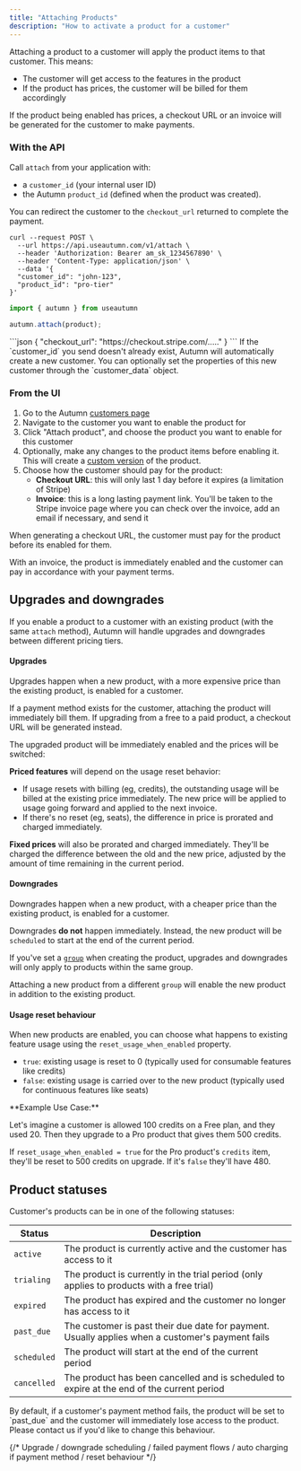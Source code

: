 ```yaml
---
title: "Attaching Products"
description: "How to activate a product for a customer"
---
```


Attaching a product to a customer will apply the product items to that customer. This means:

- The customer will get access to the features in the product
- If the product has prices, the customer will be billed for them accordingly

If the product being enabled has prices, a checkout URL or an invoice will be generated for the customer to make payments.

### With the API

Call `attach` from your application with:

- a `customer_id` (your internal user ID)
- the Autumn `product_id` (defined when the product was created).

You can redirect the customer to the `checkout_url` returned to complete the payment.

<CodeGroup>

```shell cURL
curl --request POST \
  --url https://api.useautumn.com/v1/attach \
  --header 'Authorization: Bearer am_sk_1234567890' \
  --header 'Content-Type: application/json' \
  --data '{
  "customer_id": "john-123",
  "product_id": "pro-tier"
}'
```

```javascript Typescript
import { autumn } from useautumn

autumn.attach(product);
```

</CodeGroup>
```json
{
  "checkout_url": "https://checkout.stripe.com/....."
}
```

<Tip>
  If the `customer_id` you send doesn't already exist, Autumn will automatically
  create a new customer. You can optionally set the properties of this new
  customer through the `customer_data` object.
</Tip>

### From the UI

1. Go to the Autumn [customers page](https://app.useautumn.com/customers)
2. Navigate to the customer you want to enable the product for
3. Click "Attach product", and choose the product you want to enable for this customer
4. Optionally, make any changes to the product items before enabling it. This will create a [custom version](/customers/managing-customers#custom-product-versions) of the product.
5. Choose how the customer should pay for the product:
   - **Checkout URL**: this will only last 1 day before it expires (a limitation of Stripe)
   - **Invoice**: this is a long lasting payment link. You'll be taken to the Stripe invoice page where you can check over the invoice, add an email if necessary, and send it

<Note>
  When generating a checkout URL, the customer must pay for the product before
  its enabled for them. 
  
  With an invoice, the product is immediately enabled and
  the customer can pay in accordance with your payment terms.

</Note>

## Upgrades and downgrades

If you enable a product to a customer with an existing product (with the same `attach` method), Autumn will handle upgrades and downgrades between different pricing tiers.

#### Upgrades

Upgrades happen when a new product, with a more expensive price than the existing product, is enabled for a customer.

<Warning>
  If a payment method exists for the customer, attaching the product will
  immediately bill them. If upgrading from a free to a paid product, a checkout
  URL will be generated instead.
</Warning>

The upgraded product will be immediately enabled and the prices will be switched:

**Priced features** will depend on the usage reset behavior:

- If usage resets with billing (eg, credits), the outstanding usage will be billed at the existing price immediately. The new price will be applied to usage going forward and applied to the next invoice.
- If there's no reset (eg, seats), the difference in price is prorated and charged immediately.

**Fixed prices** will also be prorated and charged immediately. They'll be charged the difference between the old and the new price, adjusted by the amount of time remaining in the current period.

#### Downgrades

Downgrades happen when a new product, with a cheaper price than the existing product, is enabled for a customer.

Downgrades **do not** happen immediately. Instead, the new product will be `scheduled` to start at the end of the current period.

<Note>

If you've set a [`group`](/products/create-product#product-properties) when creating the product, upgrades and
downgrades will only apply to products within the same group.

Attaching a new product from a different `group` will enable the new product in
addition to the existing product.

</Note>

#### Usage reset behaviour

When new products are enabled, you can choose what happens to existing feature usage using the `reset_usage_when_enabled` property.

- `true`: existing usage is reset to 0 (typically used for consumable features like credits)
- `false`: existing usage is carried over to the new product (typically used for continuous features like seats)

<Info>
**Example Use Case:**

Let's imagine a customer is allowed 100 credits on a Free plan, and they used 20. Then they upgrade to a Pro product that gives them 500 credits.

If `reset_usage_when_enabled = true` for the Pro product's `credits` item, they'll be reset to 500 credits on upgrade. If it's `false` they'll have 480.

</Info>

## Product statuses

Customer's products can be in one of the following statuses:

| Status      | Description                                                                                      |
| ----------- | ------------------------------------------------------------------------------------------------ |
| `active`    | The product is currently active and the customer has access to it                                |
| `trialing`  | The product is currently in the trial period (only applies to products with a free trial)        |
| `expired`   | The product has expired and the customer no longer has access to it                              |
| `past_due`  | The customer is past their due date for payment. Usually applies when a customer's payment fails |
| `scheduled` | The product will start at the end of the current period                                          |
| `cancelled` | The product has been cancelled and is scheduled to expire at the end of the current period       |

<Warning>
  By default, if a customer's payment method fails, the product will be set to
  `past_due` and the customer will immediately lose access to the product.
  Please contact us if you'd like to change this behaviour.
</Warning>

{/* Upgrade / downgrade scheduling / failed payment flows / auto charging if payment method / reset behaviour */}

